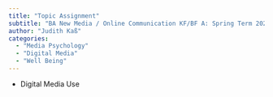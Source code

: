 ---
title: "Topic Assignment"
subtitle: "BA New Media / Online Communication KF/BF A: Spring Term 2023"
author: "Judith Kaß"
categories:
  - "Media Psychology"
  - "Digital Media"
  - "Well Being"
---


- Digital Media Use
